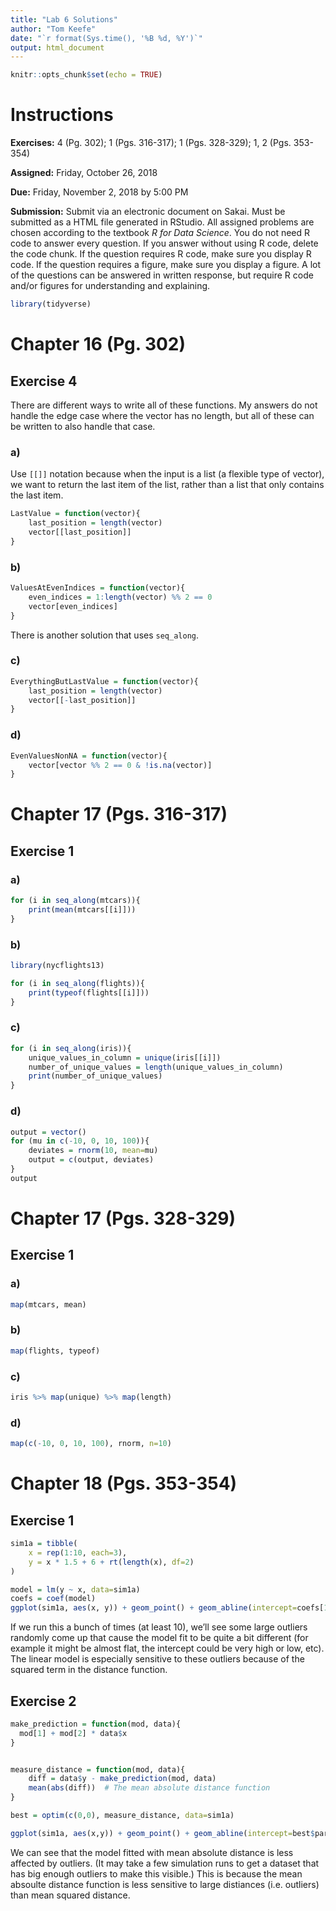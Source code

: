 ```yaml
---
title: "Lab 6 Solutions"
author: "Tom Keefe"
date: "`r format(Sys.time(), '%B %d, %Y')`"
output: html_document
---
```


```r
knitr::opts_chunk$set(echo = TRUE)
```

# Instructions

**Exercises:**  4 (Pg. 302); 1 (Pgs. 316-317); 1 (Pgs. 328-329); 1, 2 (Pgs. 353-354)

**Assigned:** Friday, October 26, 2018

**Due:** Friday, November 2, 2018 by 5:00 PM

**Submission:** Submit via an electronic document on Sakai. Must be submitted as a HTML file generated in RStudio. All assigned problems are chosen according to the textbook *R for Data Science*. You do not need R code to answer every question. If you answer without using R code, delete the code chunk. If the question requires R code, make sure you display R code. If the question requires a figure, make sure you display a figure. A lot of the questions can be answered in written response, but require R code and/or figures for understanding and explaining.

```r
library(tidyverse)
```

# Chapter 16 (Pg. 302)

##  Exercise 4

There are different ways to write all of these functions. My answers do not handle the edge case where the vector has no length, but all of these can be written to also handle that case.

### a)
Use `[[]]` notation because when the input is a list (a flexible type of vector), we want to return the last item of the list, rather than a list that only contains the last item.

```r
LastValue = function(vector){
    last_position = length(vector)
    vector[[last_position]]
}
```

### b)
```r
ValuesAtEvenIndices = function(vector){
    even_indices = 1:length(vector) %% 2 == 0
    vector[even_indices]
}
```

There is another solution that uses `seq_along`.

### c)
```r
EverythingButLastValue = function(vector){
    last_position = length(vector)
    vector[[-last_position]]
}
```

### d)
```r
EvenValuesNonNA = function(vector){
    vector[vector %% 2 == 0 & !is.na(vector)]
}
```

# Chapter 17 (Pgs. 316-317)

##  Exercise 1

### a)
```r
for (i in seq_along(mtcars)){
    print(mean(mtcars[[i]]))
}
```

### b)
```r
library(nycflights13)

for (i in seq_along(flights)){
    print(typeof(flights[[i]]))
}
```

### c)
```r
for (i in seq_along(iris)){
    unique_values_in_column = unique(iris[[i]])
    number_of_unique_values = length(unique_values_in_column)
    print(number_of_unique_values)
}
```

### d)
```r
output = vector()
for (mu in c(-10, 0, 10, 100)){
    deviates = rnorm(10, mean=mu)
    output = c(output, deviates)
}
output
```

# Chapter 17 (Pgs. 328-329)

##  Exercise 1

### a)
```r
map(mtcars, mean)
```

### b)
```r
map(flights, typeof)
```

### c)
```r
iris %>% map(unique) %>% map(length)
```

### d)
```r
map(c(-10, 0, 10, 100), rnorm, n=10)
```

# Chapter 18 (Pgs. 353-354)

##  Exercise 1
```r
sim1a = tibble(
    x = rep(1:10, each=3),
    y = x * 1.5 + 6 + rt(length(x), df=2)
)

model = lm(y ~ x, data=sim1a)
coefs = coef(model)
ggplot(sim1a, aes(x, y)) + geom_point() + geom_abline(intercept=coefs[1], slope=coefs[2])
```

If we run this a bunch of times (at least 10), we'll see some large outliers randomly come up that cause the model fit to be quite a bit different (for example it might be almost flat, the intercept could be very high or low, etc). The linear model is especially sensitive to these outliers because of the squared term in the distance function. 

##  Exercise 2
```r
make_prediction = function(mod, data){
  mod[1] + mod[2] * data$x
}


measure_distance = function(mod, data){
    diff = data$y - make_prediction(mod, data)
    mean(abs(diff))  # The mean absolute distance function
}

best = optim(c(0,0), measure_distance, data=sim1a)

ggplot(sim1a, aes(x,y)) + geom_point() + geom_abline(intercept=best$par[1], slope=best$par[2])
```

We can see that the model fitted with mean absolute distance is less affected by outliers. (It may take a few simulation runs to get a dataset that has big enough outliers to make this visible.) This is because the mean absoulte distance function is less sensitive to large distiances (i.e. outliers) than mean squared distance.
